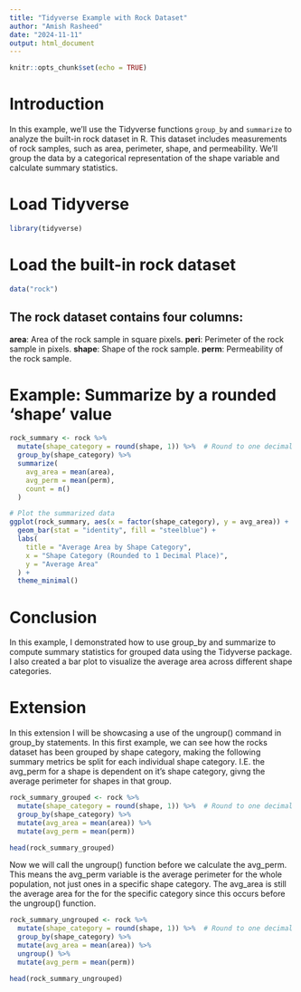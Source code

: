 ```yaml
---
title: "Tidyverse Example with Rock Dataset"
author: "Amish Rasheed"
date: "2024-11-11"
output: html_document
---
```


```r
knitr::opts_chunk$set(echo = TRUE)
```

# Introduction

In this example, we’ll use the Tidyverse functions `group_by` and `summarize` to analyze the built-in rock dataset in R. This dataset includes measurements of rock samples, such as area, perimeter, shape, and permeability. We'll group the data by a categorical representation of the shape variable and calculate summary statistics.

# Load Tidyverse

```r
library(tidyverse)
```

# Load the built-in rock dataset

```r
data("rock")
```

## The rock dataset contains four columns:

**area**: Area of the rock sample in square pixels.
**peri**: Perimeter of the rock sample in pixels. 
**shape**: Shape of the rock sample. 
**perm**: Permeability of the rock sample.

# Example: Summarize by a rounded 'shape' value

```r
rock_summary <- rock %>%
  mutate(shape_category = round(shape, 1)) %>%  # Round to one decimal place
  group_by(shape_category) %>%                 
  summarize(
    avg_area = mean(area),                   
    avg_perm = mean(perm),                   
    count = n()                              
  )

# Plot the summarized data
ggplot(rock_summary, aes(x = factor(shape_category), y = avg_area)) +
  geom_bar(stat = "identity", fill = "steelblue") +
  labs(
    title = "Average Area by Shape Category",
    x = "Shape Category (Rounded to 1 Decimal Place)",
    y = "Average Area"
  ) +
  theme_minimal()
```

# Conclusion
In this example, I demonstrated how to use group_by and summarize to compute summary statistics for grouped data using the Tidyverse package. I also created a bar plot to visualize the average area across different shape categories.

# Extension
In this extension I will be showcasing a use of the ungroup() command in group_by statements. In this first example, we can see how the rocks dataset has been grouped by shape category, making the following summary metrics be split for each individual shape category. I.E. the avg_perm for a shape is dependent on it's shape category, givng the average perimeter for shapes in that group.

```r
rock_summary_grouped <- rock %>%
  mutate(shape_category = round(shape, 1)) %>%  # Round to one decimal place
  group_by(shape_category) %>%                 
  mutate(avg_area = mean(area)) %>%
  mutate(avg_perm = mean(perm))

head(rock_summary_grouped)
```

Now we will call the ungroup() function before we calculate the avg_perm. This means the avg_perm variable is the average perimeter for the whole population, not just ones in a specific shape category. The avg_area is still the average area for the for the specific category since this occurs before the ungroup() function.

```r
rock_summary_ungrouped <- rock %>%
  mutate(shape_category = round(shape, 1)) %>%  # Round to one decimal place
  group_by(shape_category) %>%                 
  mutate(avg_area = mean(area)) %>%
  ungroup() %>%
  mutate(avg_perm = mean(perm))

head(rock_summary_ungrouped)
```
